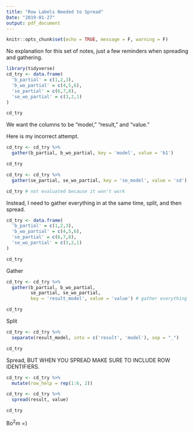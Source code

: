 ```yaml
---
title: "Row Labels Needed to Spread"
Date: "2019-01-27"
output: pdf_document
---
```


```r
knitr::opts_chunk$set(echo = TRUE, message = F, warning = F)
```

No explanation for this set of notes, just a few reminders when spreading and gathering.

```r
library(tidyverse)
cd_try <- data.frame(
  'b_partial' = c(1,2,3),
  'b_wo_partial' = c(4,5,6),
  'se_partial' = c(6,7,8),
  'se_wo_partial' = c(3,2,1)
)

cd_try

```

We want the columns to be "model," "result," and "value."

Here is my incorrect attempt.

```r
cd_try <- cd_try %>%
  gather(b_partial, b_wo_partial, key = 'model', value = 'b1') 

cd_try

```

```r

cd_try <- cd_try %>%
  gather(se_partial, se_wo_partial, key = 'se_model', value = 'sd')

cd_try # not evaluated because it won't work
```

Instead, I need to gather everything in at the same time, split, and then spread.

```r
cd_try <- data.frame(
  'b_partial' = c(1,2,3),
  'b_wo_partial' = c(4,5,6),
  'se_partial' = c(6,7,8),
  'se_wo_partial' = c(3,2,1)
)

cd_try
```

Gather

```r
cd_try <- cd_try %>%
  gather(b_partial, b_wo_partial, 
         se_partial, se_wo_partial,
         key = 'result_model', value = 'value') # gather everything

cd_try
```

Split

```r
cd_try <- cd_try %>%
  separate(result_model, into = c('result', 'model'), sep = "_")

cd_try

```

Spread, BUT WHEN YOU SPREAD MAKE SURE TO INCLUDE ROW IDENTIFIERS.

```r
cd_try <- cd_try %>%
  mutate(row_help = rep(1:6, 2))

cd_try <- cd_try %>%
  spread(result, value)

cd_try
```


Bo$^2$m =)
